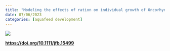 ```yaml
---
title: "Modeling the effects of ration on individual growth of Oncorhynchus tshawytscha under controlled conditions"
date: 07/06/2023
categories: [aquafeed development]
---
```


![](/photos/stock_images/pellets-in-hand.jpg)

[**https://doi.org/10.1111/jfb.15499**](https://doi.org/10.1111/jfb.15499)
